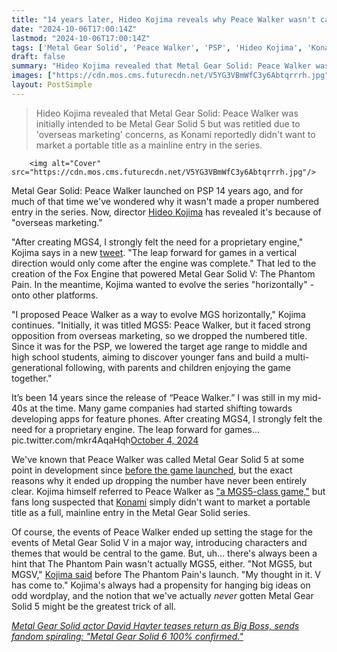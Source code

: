 ```yaml
---
title: "14 years later, Hideo Kojima reveals why Peace Walker wasn't called Metal Gear Solid 5: 'It faced strong opposition from overseas marketing'"
date: "2024-10-06T17:00:14Z"
lastmod: "2024-10-06T17:00:14Z"
tags: ['Metal Gear Solid', 'Peace Walker', 'PSP', 'Hideo Kojima', 'Konami', 'Action-Adventure', 'Stealth']
draft: false
summary: "Hideo Kojima revealed that Metal Gear Solid: Peace Walker was initially intended to be Metal Gear Solid 5 but was retitled due to 'overseas marketing' concerns, as Konami reportedly didn't want to market a portable title as a mainline entry in the series."
images: ["https://cdn.mos.cms.futurecdn.net/V5YG3VBmWfC3y6Abtqrrrh.jpg"]
layout: PostSimple
---
```

> Hideo Kojima revealed that Metal Gear Solid: Peace Walker was initially intended to be Metal Gear Solid 5 but was retitled due to 'overseas marketing' concerns, as Konami reportedly didn't want to market a portable title as a mainline entry in the series.


        <img alt="Cover" src="https://cdn.mos.cms.futurecdn.net/V5YG3VBmWfC3y6Abtqrrrh.jpg"/>
        
Metal Gear Solid: Peace Walker launched on PSP 14 years ago, and for much of that time we've wondered why it wasn't made a proper numbered entry in the series. Now, director [Hideo Kojima](https://www.gamesradar.com/tag/hideo-kojima/) has revealed it's because of "overseas marketing."

"After creating MGS4, I strongly felt the need for a proprietary engine," Kojima says in a new [tweet](https://twitter.com/HIDEO_KOJIMA_EN/status/1842231071490093228). "The leap forward for games in a vertical direction would only come after the engine was complete." That led to the creation of the Fox Engine that powered Metal Gear Solid V: The Phantom Pain. In the meantime, Kojima wanted to evolve the series "horizontally" - onto other platforms.

"I proposed Peace Walker as a way to evolve MGS horizontally," Kojima continues. "Initially, it was titled MGS5: Peace Walker, but it faced strong opposition from overseas marketing, so we dropped the numbered title. Since it was for the PSP, we lowered the target age range to middle and high school students, aiming to discover younger fans and build a multi-generational following, with parents and children enjoying the game together."

It’s been 14 years since the release of “Peace Walker.” I was still in my mid-40s at the time. Many game companies had started shifting towards developing apps for feature phones. After creating MGS4, I strongly felt the need for a proprietary engine. The leap forward for games… pic.twitter.com/mkr4AqaHqh[October 4, 2024](https://twitter.com/HIDEO_KOJIMA_EN/status/1842231071490093228)

We've known that Peace Walker was called Metal Gear Solid 5 at some point in development since [before the game launched](https://kotaku.com/metal-gear-solid-peace-walker-was-originally-mgs5-5478831), but the exact reasons why it ended up dropping the number have never been entirely clear. Kojima himself referred to Peace Walker as ["a MGS5-class game,"](https://kotaku.com/kojima-on-peace-walker-this-game-is-an-mgs5-class-gam-5316237) but fans long suspected that [Konami](https://www.gamesradar.com/tag/konami/) simply didn't want to market a portable title as a full, mainline entry in the Metal Gear Solid series.

Of course, the events of Peace Walker ended up setting the stage for the events of Metal Gear Solid V in a major way, introducing characters and themes that would be central to the game. But, uh… there's always been a hint that The Phantom Pain wasn't actually MGS5, either. "Not MGS5, but MGSV," [Kojima said](https://twitter.com/HIDEO_KOJIMA_EN/status/637435774162436101) before The Phantom Pain's launch. "My thought in it. V has come to." Kojima's always had a propensity for hanging big ideas on odd wordplay, and the notion that we've actually *never* gotten Metal Gear Solid 5 might be the greatest trick of all.

[<em>Metal Gear Solid actor David Hayter teases return as Big Boss, sends fandom spiraling: "Metal Gear Solid 6 100% confirmed."</em>](https://www.gamesradar.com/games/metal-gear/metal-gear-solid-actor-david-hayter-teases-return-as-big-boss-sends-fandom-spiraling-metal-gear-solid-6-100-percent-confirmed/)
        